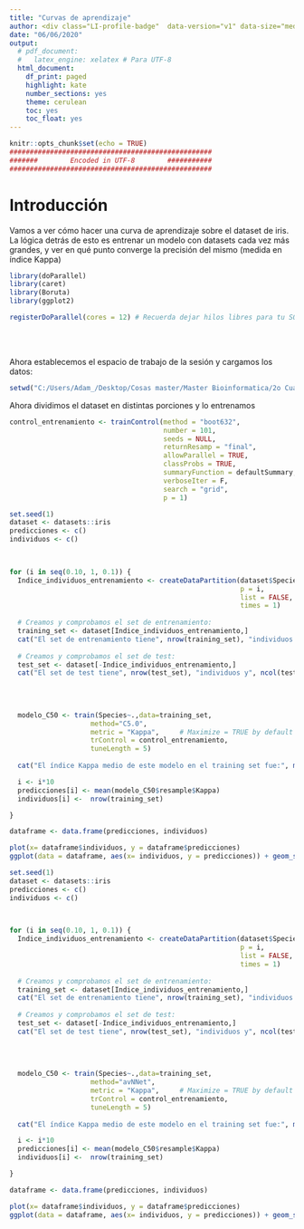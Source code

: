 ```yaml
---
title: "Curvas de aprendizaje"
author: <div class="LI-profile-badge"  data-version="v1" data-size="medium" data-locale="es_ES" data-type="horizontal" data-theme="dark" data-vanity="adamcasasm"><a class="LI-simple-link" href='https://es.linkedin.com/in/adamcasasm/es-es?trk=profile-badge'>Adam Casas</a></div> (Click para ir a mi perfil de LinkedIn)
date: "06/06/2020"
output:
  # pdf_document:
  #   latex_engine: xelatex # Para UTF-8
  html_document:
    df_print: paged
    highlight: kate
    number_sections: yes
    theme: cerulean
    toc: yes
    toc_float: yes
---
```



```r
knitr::opts_chunk$set(echo = TRUE)
##################################################
#######        Encoded in UTF-8        ###########
##################################################
```



# Introducción


Vamos a ver cómo hacer una curva de aprendizaje sobre el dataset de iris. La lógica detrás de esto es entrenar un modelo con datasets cada vez más grandes, y ver en qué punto converge la precisión del mismo (medida en índice Kappa)


```r
library(doParallel)
library(caret)
library(Boruta)
library(ggplot2)
```


```r
registerDoParallel(cores = 12) # Recuerda dejar hilos libres para tu SO
```


<br>
<br>

Ahora establecemos el espacio de trabajo de la sesión y cargamos los datos:
```r
setwd("C:/Users/Adam_/Desktop/Cosas master/Master Bioinformatica/2o Cuatrimestre/Machine Learning/RPubs/Curva de aprendizaje/")
```







Ahora dividimos el dataset en distintas porciones y lo entrenamos

```r
control_entrenamiento <- trainControl(method = "boot632",
                                      number = 101,
                                      seeds = NULL,
                                      returnResamp = "final",
                                      allowParallel = TRUE,
                                      classProbs = TRUE,
                                      summaryFunction = defaultSummary, 
                                      verboseIter = F,
                                      search = "grid",
                                      p = 1)
```           



```r
set.seed(1)
dataset <- datasets::iris
predicciones <- c()
individuos <- c()


    
for (i in seq(0.10, 1, 0.1)) {
  Indice_individuos_entrenamiento <- createDataPartition(dataset$Species,
                                                         p = i,
                                                         list = FALSE,
                                                         times = 1)
  
  # Creamos y comprobamos el set de entrenamiento:
  training_set <- dataset[Indice_individuos_entrenamiento,]
  cat("El set de entrenamiento tiene", nrow(training_set), "individuos y", ncol(training_set), "variables.")
  
  # Creamos y comprobamos el set de test:
  test_set <- dataset[-Indice_individuos_entrenamiento,]
  cat("El set de test tiene", nrow(test_set), "individuos y", ncol(test_set), "variables.")
  
  
  
  
  modelo_C50 <- train(Species~.,data=training_set,
                    method="C5.0",
                    metric = "Kappa",     # Maximize = TRUE by default
                    trControl = control_entrenamiento,
                    tuneLength = 5)
  
  cat("El índice Kappa medio de este modelo en el training set fue:", mean(modelo_C50$resample$Kappa), "\n")

  i <- i*10
  predicciones[i] <- mean(modelo_C50$resample$Kappa)
  individuos[i] <-  nrow(training_set)

}

dataframe <- data.frame(predicciones, individuos)

plot(x= dataframe$individuos, y = dataframe$predicciones)
ggplot(data = dataframe, aes(x= individuos, y = predicciones)) + geom_smooth() + ggtitle("Curva de aprendizaje de C5.0 en el dataset Iris")
```


```r
set.seed(1)
dataset <- datasets::iris
predicciones <- c()
individuos <- c()


    
for (i in seq(0.10, 1, 0.1)) {
  Indice_individuos_entrenamiento <- createDataPartition(dataset$Species,
                                                         p = i,
                                                         list = FALSE,
                                                         times = 1)
  
  # Creamos y comprobamos el set de entrenamiento:
  training_set <- dataset[Indice_individuos_entrenamiento,]
  cat("El set de entrenamiento tiene", nrow(training_set), "individuos y", ncol(training_set), "variables.")
  
  # Creamos y comprobamos el set de test:
  test_set <- dataset[-Indice_individuos_entrenamiento,]
  cat("El set de test tiene", nrow(test_set), "individuos y", ncol(test_set), "variables.")
  
  
  
  
  modelo_C50 <- train(Species~.,data=training_set,
                    method="avNNet",
                    metric = "Kappa",     # Maximize = TRUE by default
                    trControl = control_entrenamiento,
                    tuneLength = 5)
  
  cat("El índice Kappa medio de este modelo en el training set fue:", mean(modelo_C50$resample$Kappa), "\n")

  i <- i*10
  predicciones[i] <- mean(modelo_C50$resample$Kappa)
  individuos[i] <-  nrow(training_set)

}

dataframe <- data.frame(predicciones, individuos)

plot(x= dataframe$individuos, y = dataframe$predicciones)
ggplot(data = dataframe, aes(x= individuos, y = predicciones)) + geom_smooth() + ggtitle("Curva de aprendizaje de avNNet en el dataset Iris")

```



 